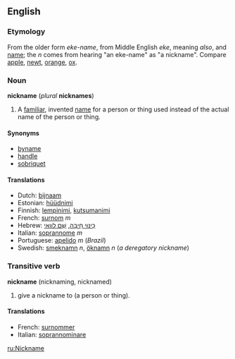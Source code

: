 ==English==
===Etymology===
From the older form ''eke-name'', from Middle English ''eke'', meaning ''also'', and [[name]]; the ''n'' comes from hearing "an eke-name" as "a nickname".  Compare [[apple]], [[newt]], [[orange]], [[ox]].

===Noun===
'''nickname''' (''plural'' '''nicknames''')

#A [[familiar]], invented [[name]] for a person or thing used instead of the actual name of the person or thing.

====Synonyms====
*[[byname]]
*[[handle]]
*[[sobriquet]]

====Translations====
*Dutch: [[bijnaam]]
*Estonian: [[hüüdnimi]]
*Finnish: [[lempinimi]], [[kutsumanimi]]
*French: [[surnom]] ''m''
*Hebrew: [[כינוי חיבה|כִּינּוּי חִיבָּה]], [[שם לוואי|שֵׁם לווַאי]]
*Italian: [[soprannome]] ''m''
*Portuguese: [[apelido]] ''m'' (''Brazil'') <!-- I think that apelido in portugal has another meaning -->
*Swedish: [[smeknamn]] ''n'', [[öknamn]] ''n'' (''a deregatory nickname'')

===Transitive verb===
'''nickname''' (nicknaming, nicknamed)

#give a nickname to (a person or thing).

====Translations====
*French: [[surnommer]]
*Italian: [[soprannominare]]

[[ru:Nickname]]